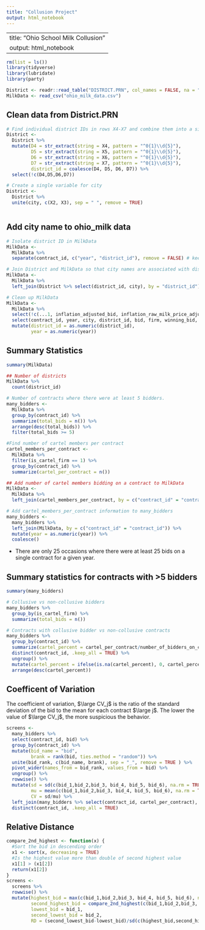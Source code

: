 ```yaml
---
title: "Collusion Project"
output: html_notebook
---
```


---
title: "Ohio School Milk Collusion"
output: html_notebook
---

```r
rm(list = ls())
library(tidyverse)
library(lubridate)
library(party)
```

```r
District <- readr::read_table("DISTRICT.PRN", col_names = FALSE, na = "NA") # file does not have headers
MilkData <- read_csv("ohio_milk_data.csv")
```

## Clean data from District.PRN
```r
# Find individual district IDs in rows X4-X7 and combine them into a single district id
District <-
  District %>%
  mutate(D4 = str_extract(string = X4, pattern = "^0{1}\\d{5}"),
         D5 = str_extract(string = X5, pattern = "^0{1}\\d{5}"),
         D6 = str_extract(string = X6, pattern = "^0{1}\\d{5}"),
         D7 = str_extract(string = X7, pattern = "^0{1}\\d{5}"),
         district_id = coalesce(D4, D5, D6, D7)) %>%
  select(!c(D4,D5,D6,D7))

# Create a single variable for city
District <-
  District %>%
  unite(city, c(X2, X3), sep = " ", remove = TRUE)



```

## Add city name to ohio_milk data
```r
# Isolate district ID in MilkData
MilkData <- 
  MilkData %>%
  separate(contract_id, c("year", "district_id"), remove = FALSE) # keeping original to bid ID purposes

# Join District and MilkData so that city names are associated with district IDs
MilkData <- 
  MilkData %>%
  left_join(District %>% select(district_id, city), by = "district_id")

# Clean up MilkData
MilkData <- 
  MilkData %>%
  select(!c(...1, inflation_adjusted_bid, inflation_raw_milk_price_adjusted_bid)) %>%
  select(contract_id, year, city, district_id, bid, firm, winning_bid, is_cartel_firm, only_cartels_bidding_on_contract, number_of_bidders_on_contract) %>%
  mutate(district_id = as.numeric(district_id),
         year = as.numeric(year))
```

## Summary Statistics
```r
summary(MilkData)
```

```r
## Number of districts
MilkData %>%
  count(district_id)

# Number of contracts where there were at least 5 bidders.
many_bidders <-
  MilkData %>%
  group_by(contract_id) %>%
  summarize(total_bids = n()) %>%
  arrange(desc(total_bids)) %>%
  filter(total_bids >= 5)

#Find number of cartel members per contract
cartel_members_per_contract <-
  MilkData %>%
  filter(is_cartel_firm == 1) %>%
  group_by(contract_id) %>%
  summarize(cartel_per_contract = n())

## Add number of cartel members bidding on a contract to MilkData
MilkData <-
  MilkData %>%
  left_join(cartel_members_per_contract, by = c("contract_id" = "contract_id"))

# Add cartel_members_per_contract information to many_bidders
many_bidders <-
  many_bidders %>%
  left_join(MilkData, by = c("contract_id" = "contract_id")) %>%
  mutate(year = as.numeric(year)) %>%
  coalesce()

```
* There are only 25 occasions where there were at least 25 bids on a single contract for a given year.

## Summary statistics for contracts with >5 bidders
```r
summary(many_bidders)

# Collusive vs non-collusive bidders
many_bidders %>%
  group_by(is_cartel_firm) %>%
  summarize(total_bids = n())

# Contracts with collusive bidder vs non-collusive contracts
many_bidders %>%
  group_by(contract_id) %>%
  summarize(cartel_percent = cartel_per_contract/number_of_bidders_on_contract) %>%
  distinct(contract_id, .keep_all = TRUE) %>%
  ungroup() %>%
  mutate(cartel_percent = ifelse(is.na(cartel_percent), 0, cartel_percent)) %>%
  arrange(desc(cartel_percent))
```

## Coefficent of Variation 
The coefficient of variation, $\large CV_j$ is the ratio of the standard deviation of the bid to the mean for each contract $\large j$. The lower the value of $\large CV_j$, the more suspicious the behavior.

```r
screens <- 
  many_bidders %>%
  select(contract_id, bid) %>%
  group_by(contract_id) %>%
  mutate(bid_name = "bid",
         brank = rank(bid, ties.method = "random")) %>%
  unite(bid_rank, c(bid_name, brank), sep = "_", remove = TRUE ) %>%
  pivot_wider(names_from = bid_rank, values_from = bid) %>%
  ungroup() %>%
  rowwise() %>%
  mutate(sd = sd(c(bid_1,bid_2,bid_3, bid_4, bid_5, bid_6), na.rm = TRUE),
         mu = mean(c(bid_1,bid_2,bid_3, bid_4, bid_5, bid_6), na.rm = TRUE),
         CV = sd/mu) %>%
  left_join(many_bidders %>% select(contract_id, cartel_per_contract), by = "contract_id") %>%
  distinct(contract_id, .keep_all = TRUE)

```

## Relative Distance
```r
compare_2nd_highest <- function(x) {
  #Sort the bid in descending order
  x1 <- sort(x, decreasing = TRUE)
  #Is the highest value more than double of second highest value
  x1[1] > (x1[2])
  return(x1[2])
}
screens <- 
  screens %>%
  rowwise() %>%
  mutate(highest_bid = max(c(bid_1,bid_2,bid_3, bid_4, bid_5, bid_6), na.rm = TRUE),
         second_highest_bid = compare_2nd_highest(c(bid_1,bid_2,bid_3, bid_4, bid_5, bid_6)),
         lowest_bid = bid_1, 
         second_lowest_bid = bid_2,
         RD = (second_lowest_bid-lowest_bid)/sd(c(highest_bid,second_highest_bid)))



```


